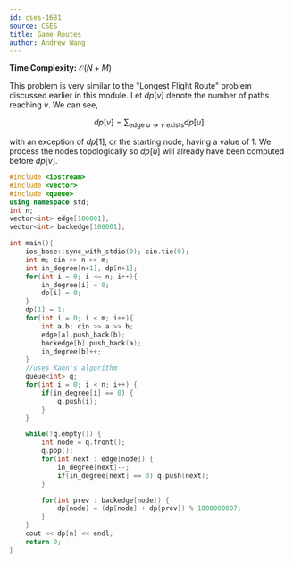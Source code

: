 ```yaml
---
id: cses-1681
source: CSES
title: Game Routes
author: Andrew Wang
---
```


**Time Complexity:** $\mathcal{O}(N+M)$

This problem is very similar to the "Longest Flight Route" problem discussed earlier in this module. Let $dp[v]$ denote the number of paths reaching $v$. We can see,

$$
dp[v]= \sum_{\text{edge } u\to v \text{ exists}}dp[u],
$$

with an exception of $dp[1]$, or the starting node, having a value of 1. We process the nodes topologically so $dp[u]$ will already have been computed before $dp[v]$.

```cpp
#include <iostream>
#include <vector>
#include <queue>
using namespace std;
int n;
vector<int> edge[100001];
vector<int> backedge[100001];

int main(){
    ios_base::sync_with_stdio(0); cin.tie(0);
    int m; cin >> n >> m;
    int in_degree[n+1], dp[n+1];
    for(int i = 0; i <= n; i++){
        in_degree[i] = 0;
        dp[i] = 0;
    }
    dp[1] = 1;
    for(int i = 0; i < m; i++){
        int a,b; cin >> a >> b;
        edge[a].push_back(b);
        backedge[b].push_back(a);
        in_degree[b]++;
    }
    //uses Kahn's algorithm
    queue<int> q;
    for(int i = 0; i < n; i++) {
        if(in_degree[i] == 0) {
            q.push(i);
        }
    }

    while(!q.empty()) {
        int node = q.front();
        q.pop();
        for(int next : edge[node]) {
            in_degree[next]--;
            if(in_degree[next] == 0) q.push(next);
        }

        for(int prev : backedge[node]) {
            dp[node] = (dp[node] + dp[prev]) % 1000000007;
        }
    }
    cout << dp[n] << endl;
    return 0;
}
```
